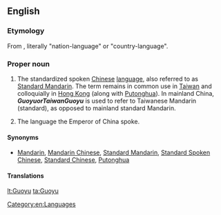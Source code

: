 ==English==

===Etymology===
From {{etyl|cmn|en}} {{zh-l|國語|tr=Guóyǔ}} , literally "nation-language" or "country-language".

===Proper noun===
{{en-proper noun}}
{{wikipedia}}

# The standardized spoken [[Chinese]] [[language]], also referred to as [[Standard Mandarin]].  The term remains in common use in [[Taiwan]] and colloquially in [[Hong Kong]] (along with [[Putonghua]]). In mainland China, '''''Guoyu''''' or ''Taiwan '''Guoyu''''' is used to refer to Taiwanese Mandarin (standard), as opposed to mainland standard Mandarin.
# {{context|historical|lang=en}} The language the Emperor of China spoke.

====Synonyms====
* {{sense|standardized spoken Chinese}} [[Mandarin]], [[Mandarin Chinese]], [[Standard Mandarin]], [[Standard Spoken Chinese]], [[Standard Chinese]], [[Putonghua]]

====Translations====
{{trans-see|Mandarin}}

[[Category:en:Languages]]

[[lt:Guoyu]]
[[ta:Guoyu]]